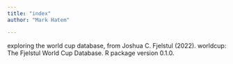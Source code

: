 ```yaml
---
title: "index"
author: "Mark Hatem"

---
```


exploring the world cup database, from Joshua C. Fjelstul (2022). worldcup: The Fjelstul World Cup Database. R package version 0.1.0.